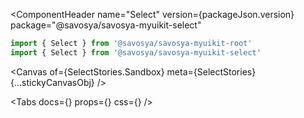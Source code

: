
<Meta title="Components/Select" component={Select} id="Select" />

<ComponentHeader
  name="Select"
  version={packageJson.version}
  package="@savosya/savosya-myuikit-select"
></ComponentHeader>

```jsx
import { Select } from '@savosya/savosya-myuikit-root'
import { Select } from '@savosya/savosya-myuikit-select'
```

<Canvas of={SelectStories.Sandbox} meta={SelectStories} {...stickyCanvasObj} />

<Tabs docs={<Description />} props={<Controls of={SelectStories.Sandbox} />} css={<CSS />} />
